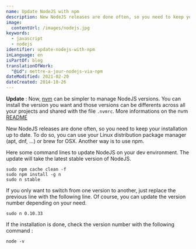 ```yaml
---
name: Update NodeJS with npm
description: New NodeJS releases are done often, so you need to keep your installation up to date. To do so, you can use your Linux distribution package manager (apt, dnf, ...) or brew for OSX. Another way is to use npm..
image:
  contentUrl: /images/nodejs.jpg
keywords:
  - javascript
  - nodejs
identifier: update-nodejs-with-npm
inLanguage: en
isPartOf: blog
translationOfWork:
  "@id": mettre-a-jour-nodejs-via-npm
dateModified: 2021-02-20
dateCreated: 2014-10-26
---
```


**Update** : Now, [nvm](https://github.com/creationix/nvm) can be simpler to manage NodeJS versions. You can install the version you want and those versions can be differents across all your projects and shared with the file `.nvmrc`. More informations on the nvm [README](https://github.com/creationix/nvm/blob/master/README.md)

New NodeJS releases are done often, so you need to keep your installation up to date. To do so, you can use your Linux distribution package manager (apt, dnf, ...) or brew for OSX. Another way is to use npm.

Here some command lines to update NodeJS on your dev environment. The update will take the latest stable version of NodeJS.

```shell
sudo npm cache clean -f
sudo npm install -g n
sudo n stable
```

If you only want to switch from one version to another, just replace the previous line with the following line. Of course, you can update the version number depending on your need.

```shell
sudo n 0.10.33
```

If the installation is done, check the version number with the following command :

```shell
node -v
```
